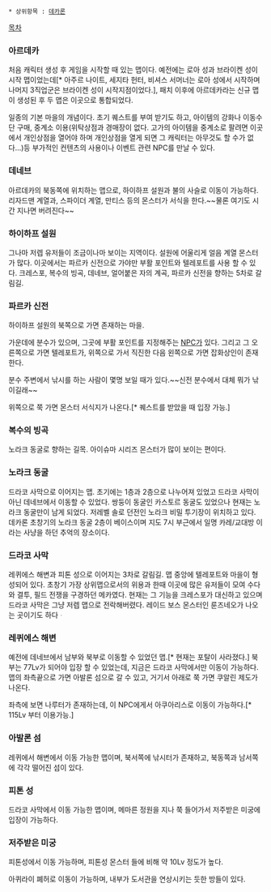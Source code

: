  * 상위항목 : [[데카론]]

[[목차]]

=== 아르데카 ===
처음 캐릭터 생성 후 게임을 시작할 때 있는 맵이다. 예전에는 로아 성과 브라이켄 성이 시작 맵이었는데[* 아주르 나이트, 세지타 헌터, 비셔스 서머너는 로아 성에서 시작하며 나머지 3직업군은 브라이켄 성이 시작지점이었다.], 패치 이후에 아르데카라는 신규 맵이 생성된 후 두 맵은 이곳으로 통합되었다.

일종의 기본 마을의 개념이다.
초기 퀘스트를 부여 받기도 하고, 아이템의 강화나 이동수단 구매, 중계소 이용(위탁상점과 경매장이 없다. 고가의 아이템을 중계소로 팔려면 이곳에서 개인상점을 열어야 하며 개인상점을 열게 되면 그 캐릭터는 아무것도 할 수가 없다...)등 부가적인 컨텐츠의 사용이나 이벤트 관련 NPC를 만날 수 있다.

=== 데네브 ===
아르데카의 북동쪽에 위치하는 맵으로, 하이하프 설원과 불의 사슬로 이동이 가능하다. 리자드맨 계열과, 스파이더 계열, 만티스 등의 몬스터가 서식을 한다.~~물론 여기도 시간 지나면 버려진다~~

=== 하이하프 설원 ===
그나마 저렙 유저들이 조금이나마 보이는 지역이다. 설원에 어울리게 얼음 계열 몬스터가 많다. 이곳에서는 파르카 신전으로 가야만 부활 포인트와 텔레포트를 사용 할 수 있다. 크레스포, 복수의 빙곡, 데네브, 얼어붙은 자의 계곡, 파르카 신전을 향하는 5차로 갈림길.

=== 파르카 신전 ===
하이하프 설원의 북쪽으로 가면 존재하는 마을.

가운데에 분수가 있으며, 그곳에 부활 포인트를 지정해주는 [[NPC]]가 있다. 그리고 그 오른쪽으로 가면 텔레포트가, 위쪽으로 가서 직진한 다음 왼쪽으로 가면 잡화상인이 존재한다.

분수 주변에서 낚시를 하는 사람이 몇명 보일 때가 있다.~~신전 분수에서 대체 뭐가 낚이길래~~

위쪽으로 쭉 가면 몬스터 서식지가 나온다.[* 퀘스트를 받았을 때 입장 가능.]

=== 복수의 빙곡 ===
노라크 동굴로 향하는 길목. 아이슈마 시리즈 몬스터가 많이 보이는 편이다.

=== 노라크 동굴 ===
드라코 사막으로 이어지는 맵.
초기에는 1층과 2층으로 나누어져 있었고 드라코 사막이 아닌 데네브에서 이동할 수 있었다. 쌍둥이 동굴인 카스토르 동굴도 있었으나 현재는 노라크 동굴만이 남게 되었다. 저레벨 솔로 던전인 노라크 비밀 투기장이 위치하고 있다. 데카론 초창기의 노라크 동굴 2층이 베이스이며 지도 7시 부근에서 일명 카레/교대방 이라는 사냥을 하던 추억의 장소이다.

=== 드라코 사막 ===
레퀴에스 해변과 피톤 성으로 이어지는 3차로 갈림길. 맵 중앙에 텔레포트와 마을이 형성되어 있다.
초창기 가장 상위맵으로서의 위용과 한때 이곳에 많은 유저들이 모여 수다와 결투, 필드 전쟁을 구경하던 메카였다.
현재는 그 기능을 크레스포가 대신하고 있으며 드라코 사막은 그냥 저렙 맵으로 전락해버렸다.
레이드 보스 몬스터인 룬즈네오가 나오는 곳이기도 하다ᆞ


=== 레퀴에스 해변 ===
예전에 데네브에서 남부와 북부로 이동할 수 있었던 맵.[* 현재는 포탈이 사라졌다.] 북부는 77Lv가 되어야 입장 할 수 있었는데, 지금은 드라코 사막에서만 이동이 가능하다. 맵의 좌측끝으로 가면 아발론 섬으로 갈 수 있고, 거기서 아래로 쭉 가면 쿠알린 제도가 나온다.

좌측에 보면 나루터가 존재하는데, 이 NPC에게서 아쿠아리스로 이동이 가능하다.[* 115Lv 부터 이용가능.]

=== 아발론 섬 ===
레퀴에서 해변에서 이동 가능한 맵이며, 북서쪽에 낚시터가 존재하고, 북동쪽과 남서쪽에 각각 떨어진 섬이 있다.

=== 피톤 성 ===
드라코 사막에서 이동 가능한 맵이며, 메마른 정원을 지나 쭉 들어가서 저주받은 미궁에 입장이 가능하다.

=== 저주받은 미궁 ===
피톤성에서 이동 가능하며, 피톤성 몬스터 들에 비해 약 10Lv 정도가 높다.

아퀴라이 폐허로 이동이 가능하며, 내부가 도서관을 연상시키는 듯한 방들이 있다.

